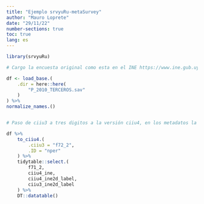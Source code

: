 ```yaml
---
title: "Ejemplo srvyuRu-metaSurvey"
author: "Mauro Loprete"
date: "29/11/22"
number-sections: true
toc: true
lang: es
---
```



```r

library(srvyuRu)

```



```r


# Cargo la encuesta original como esta en el INE https://www.ine.gub.uy/web/guest/encuesta-continua-de-hogares1

df <- load_base.(
    .dir = here::here(
        "P_2010_TERCEROS.sav"
    )
) %>% 
normalize_names.()


# Paso de ciiu3 a tres digitos a la versión ciiu4, en los metadatos la variable f71_2 dice que código contesto la persona

df %>%
    to_ciiu4.(
        .ciiu3 = "f72_2",
        .ID = "nper"
    ) %>%
    tidytable::select.(
        f71_2,
        ciiu4_ine,
        ciiu4_ine2d_label,
        ciiu3_ine2d_label
    ) %>%
    DT::datatable()

```
